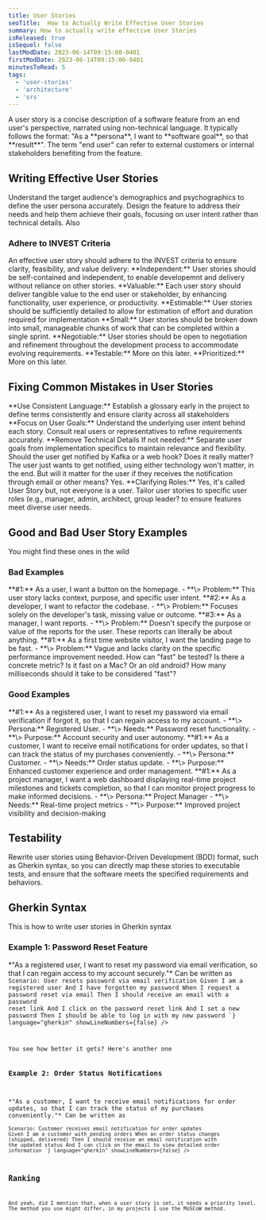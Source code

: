 ```yaml
---
title: User Stories
seoTitle:  How to Actually Write Effective User Stories
summary: How to actually write effective User Stories
isReleased: true
isSequel: false
lastModDate: 2023-06-14T09:15:00-0401
firstModDate: 2023-06-14T09:15:00-0401
minutesToRead: 5
tags:
  - 'user-stories'
  - 'architecture'
  - 'srs'
---
```


<C>
A user story is a concise description of a software feature from an end user's perspective, narrated using non-technical language. It typically follows the format: "As a **persona**, I want to **software goal**, so that **result**".
</C>
<C>
The term "end user" can refer to external customers or internal stakeholders benefiting from the feature.
</C>
<H2>Writing Effective User Stories</H2>
<C>
Understand the target audience's demographics and psychographics to define the user persona accurately. Design the feature to address their needs and help them achieve their goals, focusing on user intent rather than technical details. Also
</C>

<H3>Adhere to INVEST Criteria</H3>
<C>
An effective user story should adhere to the <L href='https://www.agilealliance.org/glossary/invest/'>INVEST</L> criteria to ensure clarity, feasibility, and value delivery:
</C>

<C>
 **Independent:** User stories should be self-contained and independent, to enable developemnt and delivery without reliance on other stories.
</C>



<C>
**Valuable:** Each user story should deliver tangible value to the end user or stakeholder, by enhancing functionality, user experience, or productivity.
</C>




<C>
**Estimable:** User stories should be sufficiently detailed to allow for <L href='/services/estimates'>estimation</L> of effort and duration required for implementation
</C>


<C>
**Small:** User stories should be broken down into small, manageable chunks of work that can be completed within a single sprint.
</C>



<C>
**Negotiable:** User stories should be open to negotiation and refinement throughout the development process to accommodate evolving requirements.
</C>

<C>
**Testable:** More on this <L href='#testability'>later.</L>
</C>

<C>
**Prioritized:** More on this <L href='#ranking'>later.</L>
</C>

<H2>Fixing Common Mistakes in User Stories</H2>

<C>
**Use Consistent Language:** Establish a <L href='/services/glossary'>glossary</L> early in the project to define terms consistently and ensure clarity across all stakeholders
</C>





<C>
**Focus on User Goals:** Understand the underlying user intent behind each story. Consult real users or representatives to refine requirements accurately.
</C>




<C>
**Remove Technical Details If not needed:** Separate user goals from implementation specifics to maintain relevance and flexibility. Should the user get notified by Kafka or a web hook? Does it really matter? The user just wants to get notified, using either technology won't matter, in the end. But will it matter for the user if they receives the notification through email or other means? Yes.
</C>




<C>
**Clarifying Roles:** Yes, it's called User Story but, not everyone is a user. Tailor user stories to specific user roles (e.g., manager, admin, architect, <L href='https://www.urbandictionary.com/define.php?term=group%20leader'>group leader?</L>  to ensure features meet diverse user needs. 
</C>

<H2>Good and Bad User Story Examples</H2>


<C>
You might find these ones in the wild
</C>
<H3>Bad Examples</H3>
<C>
 **#1:** As a user, I want a button on the homepage.
  - **\>  Problem:** This user story lacks context, purpose, and specific user intent.
</C>
<C>
 **#2:**  As a developer, I want to refactor the codebase.
  - **\>  Problem:** Focuses solely on the developer's task, missing value or outcome.
  </C>
<C>
 **#3:** As a manager, I want reports.
  - **\>  Problem:** Doesn't specify the purpose or value of the reports for the user. These reports can literally be about anything.
  </C>
<C>
 **#1:** As a first time website visitor, I want the landing page to be fast.
  - **\>  Problem:** Vague and lacks clarity on the specific performance improvement needed. How can "fast" be tested? Is there a concrete metric? Is it fast on a Mac? Or an old android? How many milliseconds should it take to be considered "fast"?
  </C>
<H3>Good Examples</H3>
<C>
 **#1:** As a registered user, I want to reset my password via email verification if forgot it, so that I can regain access to my account.
  - **\>  Persona:** Registered User.
  - **\>  Needs:** Password reset functionality.
  - **\>  Purpose:** Account security and user autonomy.
</C>
<C>
 **#1:** As a customer, I want to receive email notifications for order updates, so that I can track the status of my purchases conveniently.
  - **\>  Persona:** Customer.
  - **\>  Needs:** Order status update.
  - **\>  Purpose:**  Enhanced customer experience and order management.
</C>
<C>
 **#1:** As a project manager, I want a web dashboard displaying real-time project milestones and tickets completion, so that I can monitor project progress to make informed decisions.
  - **\>  Persona:** Project Manager
  - **\>  Needs:** Real-time project metrics
  - **\>  Purpose:**  Improved project visibility and decision-making
</C>
<H2 id='testability'>Testability</H2>
<C>
Rewrite user stories using Behavior-Driven Development (<L href='https://www.agilealliance.org/glossary/bdd/'>BDD</L>) format, such as <L href='https://cucumber.io/docs/gherkin/reference/'>Gherkin</L> syntax, so you can directly map these stories to executable tests, and ensure that the software meets the specified requirements and behaviors.
</C>
<H2>Gherkin Syntax</H2>



<C>
This is how to write user stories in Gherkin syntax 
</C>
<H3>Example 1: Password Reset Feature</H3>
<C>
*"As a registered user, I want to reset my password via email verification, so that I can regain access to my account securely."* Can be written as
</C>
<Code
  code={`Feature: Password Reset

  Scenario: User resets password via email verification
    Given I am a registered user
    And I have forgotten my password
    When I request a password reset via email
    Then I should receive an email with a password reset link
    And I click on the password reset link
    And I set a new password
    Then I should be able to log in with my new password
`}
  language="gherkin"
  showLineNumbers={false}
/>


<C>
You see how better it gets? Here's another one 
</C>
<H3>Example 2: Order Status Notifications</H3>
<C>
*"As a customer, I want to receive email notifications for order updates, so that I can track the status of my purchases conveniently."* Can be written as
</C>
<Code
  code={`Feature: Order Status Notifications

  Scenario: Customer receives email notification for order updates
    Given I am a customer with pending orders
    When an order status changes (shipped, delivered)
    Then I should receive an email notification with the updated status
    And I can click on the email to view detailed order information
`}
  language="gherkin"
  showLineNumbers={false}
/>


<H2 id='ranking'>Ranking</H2>
<C>
And yeah, did I mention that, when a user story is set, it needs a priority level. The method you use might <L href='https://www.altexsoft.com/blog/most-popular-prioritization-techniques-and-methods-moscow-rice-kano-model-walking-skeleton-and-others'>differ</L>, in <L href='/services/full-software-solution'>my projects</L> I use the <L href='https://en.wikipedia.org/wiki/MoSCoW_method'>MoSCoW</L> method.
</C>



